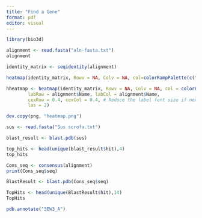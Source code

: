 ```yaml
---
title: "Find a Gene"
format: pdf
editor: visual
---
```


```r
library(bio3d)
```

```r
alignment <- read.fasta("aln-fasta.txt")
alignment
```

```r
identity_matrix <- seqidentity(alignment)
```

```r
heatmap(identity_matrix, Rowv = NA, Colv = NA, col=colorRampPalette(c("white", "blue"))(100))
```


```r
hheatmap <- heatmap(identity_matrix, Rowv = NA, Colv = NA, col = colorRampPalette(c("red", "yellow"))(100),
        labRow = alignment$Name, labCol = alignment$Name,
        cexRow = 0.4, cexCol = 0.4, # Reduce the label font size if needed
        las = 2) 
```


```r
dev.copy(png, "heatmap.png")
```



```r
sus <- read.fasta("Sus scrofa.txt")
```


```r
blast_result <- blast.pdb(sus)
```
```r
top_hits <- head(unique(blast_result$hit),4)
top_hits
```

```r
Cons_seq <- consensus(alignment)
print(Cons_seq$seq)
```

```r
BlastResult <- blast.pdb(Cons_seq$seq)
```

```r
TopHits <- head(unique(BlastResult$hit),14)
TopHits
```
```r
pdb.annotate("3EW3_A")
```

